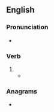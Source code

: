 ==English==

===Pronunciation===
* {{rhymes|en|əʊst|s=1}}

===Verb===
{{head|en|verb form}}

# {{en-past of|gross}}
#* {{quote-journal|en|author=Hermione Hoby|title=Julia Roberts interview for August: Osage County – 'I might actually go to hell for this&nbsp;...': Julia Roberts reveals why her violent, Oscar-nominated performance in August: Osage County made her feel 'like a terrible person' &#91;print version: 'I might actually go to hell for this&nbsp;...' (18 January 2014, p.&nbsp;R4)&#93;|url=http://www.telegraph.co.uk/culture/film/10584525/Julia-Roberts-interview-for-August-Osage-County-I-might-actually-go-to-hell-for-this....html|newspaper={{w|The Daily Telegraph}} (Review)|date=21 January 2014|passage=The film '''grossed''' $464 million worldwide, ensconcing her in the Hollywood A-list.}}

===Anagrams===
* {{anagrams|en|a=degorss|sodgers}}